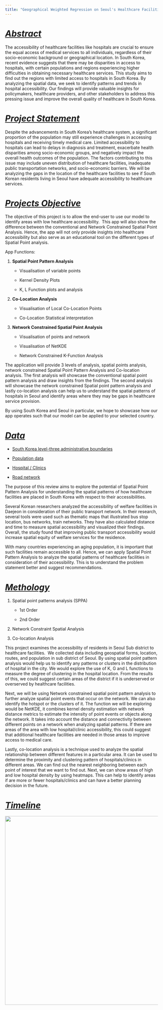 ```yaml
---
title: "Geographical Weighted Regression on Seoul's Healthcare Facilities"
---
```


# [*Abstract*]{.underline}

The accessibility of healthcare facilities like hospitals are crucial to ensure the equal access of medical services to all individuals, regardless of their socio-economic background or geographical location. In South Korea, recent evidence suggests that there may be disparities in access to hospitals, with certain populations and regions experiencing higher difficulties in obtaining necessary healthcare services. This study aims to find out the regions with limited access to hospitals in South Korea. By analyzing the spatial data, we seek to identify patterns and trends in hospital accessibility. Our findings will provide valuable insights for policymakers, healthcare providers, and other stakeholders to address this pressing issue and improve the overall quality of healthcare in South Korea. 

# [*Project Statement*]{.underline}

Despite the advancements in South Korea's healthcare system, a significant proportion of the population may still experience challenges in accessing hospitals and receiving timely medical care. Limited accessibility to hospitals can lead to delays in diagnosis and treatment, exacerbate health disparities among socio-economic groups, and negatively impact the overall health outcomes of the population. The factors contributing to this issue may include uneven distribution of healthcare facilities, inadequate public transportation networks, and socio-economic barriers. We will be analyzing the gaps in the location of the healthcare facilities to see if South Korean residents living in Seoul have adequate accessibility to healthcare services.  

# [*Projects Objective*]{.underline}

The objective of this project is to allow the end-user to use our model to identify areas with low healthcare accessibility.  This app will also show the difference between the conventional and Network Constrained Spatial Point Analysis. Hence, the app will not only provide insights into healthcare accessibility but also serve as an educational tool on the different types of Spatial Point analysis. 

App Functions: 

1.  **Spatial Point Pattern Analysis**
    -   Visualisation of variable points 

    -   Kernel Density Plots 

    -   K, L Function plots and analysis 

<!-- -->

2.  **Co-Location Analysis**

    -   Visualisation of Local Co-Location Points 

    -   Co-Location Statistical interpretation 

<!-- -->

3.  **Network Constrained Spatial Point Analysis**

    -   Visualisation of points and network 

    -   Visualisation of NetKDE 

    -   Network Constrained K-Function Analysis 

The application will provide 3 levels of analysis, spatial points analysis, network constrained Spatial Point Pattern Analysis and Co-location analysis. The first analysis will showcase the conventional spatial point pattern analysis and draw insights from the findings. The second analysis will showcase the network constrained Spatial point pattern analysis and lastly co-location analysis can help us to understand the spatial patterns of hospitals in Seoul and identify areas where they may be gaps in healthcare service provision. 

By using South Korea and Seoul in particular, we hope to showcase how our app operates such that our model can be applied to your selected country.  

# [*Data*]{.underline}

-   [South Korea level-three administrative boundaries](https://data.humdata.org/dataset/kontur-boundaries-korea-republic-of)  

-   [Population data](https://kosis.kr/statHtml/statHtml.do?orgId=101&tblId=DT_1IN1502&conn_path=I2&language=en)  

-   [Hospital / Clinics](http://download.geofabrik.de/asia/south-korea.html)  

-   [Road network](http://download.geofabrik.de/asia/south-korea.html) 

The purpose of this review aims to explore the potential of Spatial Point Pattern Analysis for understanding the spatial patterns of how healthcare facilities are placed in South Korea with respect to their accessibilities.  

Several Korean researchers analyzed the accessibility of welfare facilities in Daejeon in consideration of their public transport network. In their research, several tools were used such as thematic maps that illustrated bus stop location, bus networks, train networks. They have also calculated distance and time to measure spatial accessibility and visualized their findings. Overall, the study found that improving public transport accessibility would increase spatial equity of welfare services for the residence. 

With many countries experiencing an aging population, it is important that such facilities remain accessible to all. Hence, we can apply Spatial Point Pattern Analysis to analyze the spatial patterns of healthcare facilities in consideration of their accessibility. This is to understand the problem statement better and suggest recommendations. 

# [*Methology*]{.underline}

1.  Spatial point patterns analysis (SPPA) 

    -   1st Order 

    -   2nd Order 

<!-- -->

2.  Network Constraint Spatial Analysis 

<!-- -->

3.  Co-location Analysis 

This project examines the accessibility of residents in Seoul Sub district to healthcare facilities.  We collected data including geospatial forms, location, routes, and population in sub district of Seoul. By using spatial point pattern analysis would help us to identify any patterns or clusters in the distribution of hospital in the city. We would explore the use of K, G and L functions to measure the degree of clustering in the hospital location. From the results of this, we could suggest certain areas of the district if it is underserved or overserved by healthcare facilities. 

Next, we will be using Network constrained spatial point pattern analysis to further analyze spatial point events that occur on the network. We can also identify the hotspot or the clusters of it. The function we will be exploring would be NetKDE, it combines kernel density estimation with network distance metrics to estimate the intensity of point events or objects along the network. It takes into account the distance and connectivity between different points on a network when analyzing spatial patterns. If there are areas of the area with low hospital/clinic accessibility, this could suggest that additional healthcare facilities are needed in those areas to improve access to medical care. 

Lastly, co-location analysis is a technique used to analyze the spatial relationship between different features in a particular area. It can be used to determine the proximity and clustering pattern of hospitals/clinics in different areas. We can find out the nearest neighboring between each point of interest that we want to find out. Next, we can show areas of high and low hospital density by using heatmaps. This can help to identify areas if are more or fewer hospitals/clinics and can have a better planning decision in the future.  

# [*Timeline*]{.underline}

![](images/Timeline.png){width="621"}
